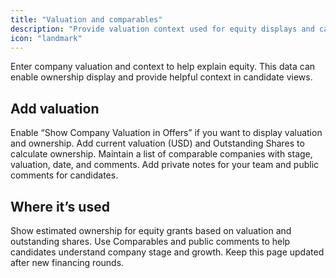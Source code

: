 ```yaml
---
title: "Valuation and comparables"
description: "Provide valuation context used for equity displays and candidate education."
icon: "landmark"
---
```


Enter company valuation and context to help explain equity. This data can enable ownership display and provide helpful context in candidate views.

## Add valuation

<Steps>
<Step title="Open Company → Valuation & Comparables">
Enable “Show Company Valuation in Offers” if you want to display valuation and ownership.
</Step>

<Step title="Enter valuation and shares">
Add current valuation (USD) and Outstanding Shares to calculate ownership.
</Step>

<Step title="Enable comparable companies (optional)">
Maintain a list of comparable companies with stage, valuation, date, and comments. Add private notes for your team and public comments for candidates.
</Step>
</Steps>

## Where it’s used

<CardGroup cols={2}>
<Card title="Ownership display" icon="percent">
Show estimated ownership for equity grants based on valuation and outstanding shares.
</Card>
<Card title="Candidate context" icon="comments">
Use Comparables and public comments to help candidates understand company stage and growth.
</Card>
</CardGroup>

<Info>
Keep this page updated after new financing rounds.
</Info>


